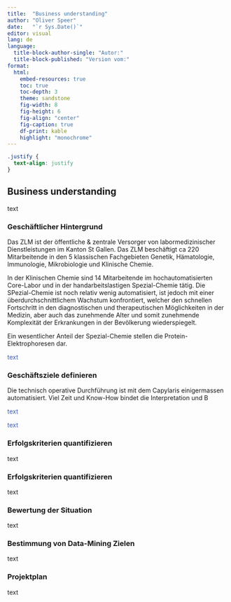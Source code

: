 ```yaml
---
title:  "Business understanding"
author: "Oliver Speer"
date:   "`r Sys.Date()`"
editor: visual
lang: de
language: 
  title-block-author-single: "Autor:"
  title-block-published: "Version vom:"
format:
  html:
    embed-resources: true
    toc: true
    toc-depth: 3
    theme: sandstone
    fig-width: 8
    fig-height: 6
    fig-align: "center"
    fig-caption: true
    df-print: kable
    highlight: "monochrome"
---
```


```css
.justify {
  text-align: justify
}
```

## Business understanding {.justify}

text

### Geschäftlicher Hintergrund {.justify}

Das ZLM ist der öffentliche & zentrale Versorger von labormedizinischer Dienstleistungen im Kanton St Gallen. Das ZLM beschäftigt ca 220 Mitarbeitende in den 5 klassischen Fachgebieten Genetik, Hämatologie, Immunologie, Mikrobiologie und Klinische Chemie.

In der Klinischen Chemie sind 14 Mitarbeitende im hochautomatisierten Core-Labor und in der handarbeitslastigen Spezial-Chemie tätig. Die SPezial-Chemie ist noch relativ wenig automatisiert, ist jedoch mit einer überdurchschnittlichem Wachstum konfrontiert, welcher den schnellen Fortschritt in den diagnostischen und therapeutischen Möglichkeiten in der Medizin, aber auch das zunehmende Alter und somit zunehmende Komplexität der Erkrankungen in der Bevölkerung wiederspiegelt.

Ein wesentlicher Anteil der Spezial-Chemie stellen die Protein-Elektrophoresen dar.

[text]{style="color:#3C5AB4"}

### Geschäftsziele definieren {.justify}

Die technisch operative Durchführung ist mit dem Capylaris einigermassen automatisiert. Viel Zeit und Know-How bindet die Interpretation und B

[text]{style="color:#3C5AB4"}

[text]{style="color:#3C5AB4"}

### Erfolgskriterien quantifizieren {.justify}

text

### Erfolgskriterien quantifizieren {.justify}

text

### Bewertung der Situation

text

### Bestimmung von Data-Mining Zielen

text

### Projektplan

text

